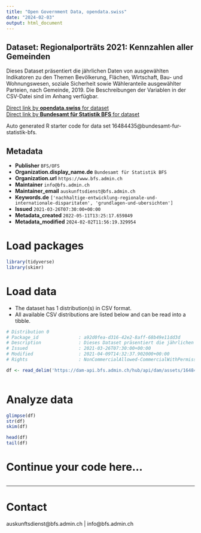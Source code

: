 ```yaml
---
title: "Open Government Data, opendata.swiss"
date: "2024-02-03"
output: html_document
---
```


## Dataset: Regionalporträts 2021: Kennzahlen aller Gemeinden

Dieses Dataset präsentiert die jährlichen Daten von ausgewählten Indikatoren zu den Themen Bevölkerung, Flächen, Wirtschaft, Bau- und Wohnungswesen, soziale Sicherheit sowie Wähleranteile ausgewählter Parteien, nach Gemeinde, 2019. Die Beschreibungen der Variablen in der CSV-Datei sind im Anhang verfügbar.

[Direct link by **opendata.swiss** for dataset](https://opendata.swiss/de/dataset/regionalportrats-2021-kennzahlen-aller-gemeinden)<br>
[Direct link by **Bundesamt für Statistik BFS** for dataset](https://www.bfs.admin.ch/asset/de/ts-x-21.03.01)

Auto generated R starter code for data set 16484435@bundesamt-fur-statistik-bfs.

## Metadata

- **Publisher** `BFS/OFS`
- **Organization.display_name.de** `Bundesamt für Statistik BFS`
- **Organization.url** `https://www.bfs.admin.ch`
- **Maintainer** `info@bfs.admin.ch`
- **Maintainer_email** `auskunftsdienst@bfs.admin.ch`
- **Keywords.de** `['nachhaltige-entwicklung-regionale-und-internationale-disparitaten', 'grundlagen-und-ubersichten']`
- **Issued** `2021-03-26T07:30:00+00:00`
- **Metadata_created** `2022-05-11T13:25:17.659849`
- **Metadata_modified** `2024-02-02T11:56:19.329954`


# Load packages

```r

library(tidyverse)
library(skimr)

```

# Load data

-   The dataset has 1 distribution(s) in CSV format.
-   All available CSV distributions are listed below and can be read into a tibble.

```r

# Distribution 0
# Package_id               : a92d0fea-d316-42e2-8aff-68b49e11dd3d
# Description              : Dieses Dataset präsentiert die jährlichen Daten von ausgewählten Indikatoren zu den Themen Bevölkerung, Flächen, Wirtschaft, Bau- und Wohnungswesen, soziale Sicherheit sowie Wähleranteile ausgewählter Parteien, nach Gemeinde, 2019. Die Beschreibungen der Variablen in der CSV-Datei sind im Anhang verfügbar.
# Issued                   : 2021-03-26T07:30:00+00:00
# Modified                 : 2021-04-09T14:32:37.902000+00:00
# Rights                   : NonCommercialAllowed-CommercialWithPermission-ReferenceRequired

df <- read_delim('https://dam-api.bfs.admin.ch/hub/api/dam/assets/16484444/master')



```

# Analyze data

```r

glimpse(df)
str(df)
skim(df)

head(df)
tail(df)

```

# Continue your code here...

```r

```

------------------------------------------------------------------------

# Contact

auskunftsdienst@bfs.admin.ch | info@bfs.admin.ch
